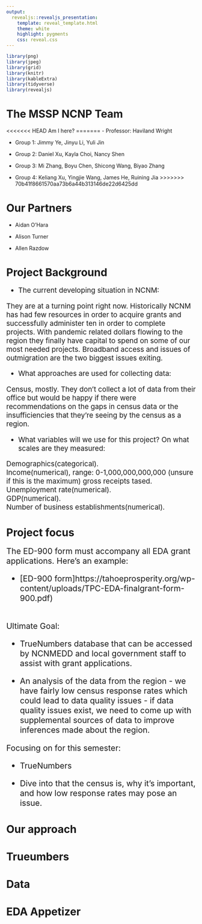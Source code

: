 ```yaml
---
output: 
  revealjs::revealjs_presentation:
    template: reveal_template.html
    theme: white
    highlight: pygments 
    css: reveal.css
---
```



```r
library(png)
library(jpeg)
library(grid)
library(knitr)
library(kableExtra)
library(tidyverse)
library(revealjs)
```



<section data-background-image="images/new-mexico-banner-6b5ab7d2.jpeg";
         data-background-size:"contain"
         background-repeat: no-repeat;
         >


</section>



# The MSSP NCNP Team {data-background="images/bkgnd-1.svg"}

<<<<<<< HEAD
Am I here?
=======
- Professor: Haviland Wright

- Group 1: Jimmy Ye, Jinyu Li, Yuli Jin

- Group 2: Daniel Xu, Kayla Choi, Nancy Shen

- Group 3: Mi Zhang, Boyu Chen, Shicong Wang, Biyao Zhang

- Group 4: Keliang Xu, Yingjie Wang, James He, Ruining Jia
>>>>>>> 70b41f8661570aa73b6a44b313146de22d6425dd


# Our Partners {data-background="images/bkgnd-2.svg"}

- Aidan O'Hara

- Alison Turner

- Allen Razdow

# Project Background {data-background="images/bkgnd-2.svg"}

<div style="font-size:14pt">

- The current developing situation in NCNM:

They are at a turning point right now. Historically NCNM has had few resources in order to acquire grants and successfully administer ten in order to complete projects. With pandemic related dollars flowing to the region they finally have capital to spend on some of our most needed projects. Broadband access and issues of outmigration are the two biggest issues exiting.

- What approaches are used for collecting data:

Census, mostly. They don’t collect a lot of data from their office but would be happy if there were recommendations on the gaps in census data or the insufficiencies that they’re seeing by the census as a region.

- What variables will we use for this project? On what scales are they measured:

Demographics(categorical).<br>
Income(numerical), range: 0-1,000,000,000,000 (unsure if this is the maximum) gross receipts tased.<br>
Unemployment rate(numerical).<br>
GDP(numerical).<br>
Number of business establishments(numerical).<br>

</div>

# Project focus {data-background="images/bkgnd-2.svg"}

<div style="font-size:16pt">

The ED-900 form must accompany all EDA grant applications.  Here's an example:   
<div style="left-margin:40px">
 - [ED-900 form]https://tahoeprosperity.org/wp-content/uploads/TPC-EDA-finalgrant-form-900.pdf)
<br><br>

Ultimate Goal:

- TrueNumbers database that can be accessed by NCNMEDD and local government  staff to assist with grant applications.

- An analysis of the data from the region - we have fairly low census response rates which could lead to data quality issues - if data quality issues exist, we need to come up with supplemental sources of data to improve inferences made about the region.

Focusing on for this semester:

- TrueNumbers

- Dive into that the census is, why it’s important, and how low response rates may pose an issue.

</div>
</div>

# Our approach {data-background="images/bkgnd-2.svg"}


# Trueumbers {data-background="images/bkgnd-2.svg"}



# Data {data-background="images/bkgnd-2.svg"}

 
 
# EDA Appetizer {data-background="images/bkgnd-2.svg"}
